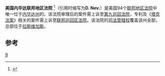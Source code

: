 {{Infobox U.S. district court
|district name =  美国内华达联邦地区法院
|abbrev =D. Nev.
|appeals to = 第九巡回
|map image name = 
|map image width = 200
|map image caption = 
|seal = 
|seal size = 160
|established = 1865年2月27日 
|judges assigned = 7
|chief judge =Robert Clive Jones
|official site = http://www.nvd.uscourts.gov
}}

'''美国内华达联邦地区法院''' <ref name="中文名参考">{{cite web | url=http://law.szu.edu.cn/Teacher_Article.asp?Pid=496&user=%D5%C5%CA%E7%EE%E4 | title=中文名参考 | accessdate=2013-08-08 }}{{dead link|date=2018年4月 |bot=InternetArchiveBot |fix-attempted=yes }}</ref>（引用时缩写为'''D. Nev.'''）是美国94个[[联邦地区法院|联邦地区法院]]中唯一位于[[内华达州|内华达州]]的。该法院审理后的案件需上诉至[[美国联邦第九巡回上诉法院|第九巡回法院]]，专利及《[[塔克法案|塔克法案]]》相关的案件需上诉至[[联邦巡回区法院|联邦巡回区法院]]。该法院的[[司法管辖权|司法管辖权]]覆盖该州全部，总部位于[[拉斯维加斯|拉斯维加斯]]。

==参考==
{{reflist}}
{{联邦地区法院}}

[[Category:美国联邦地区法院|9]]